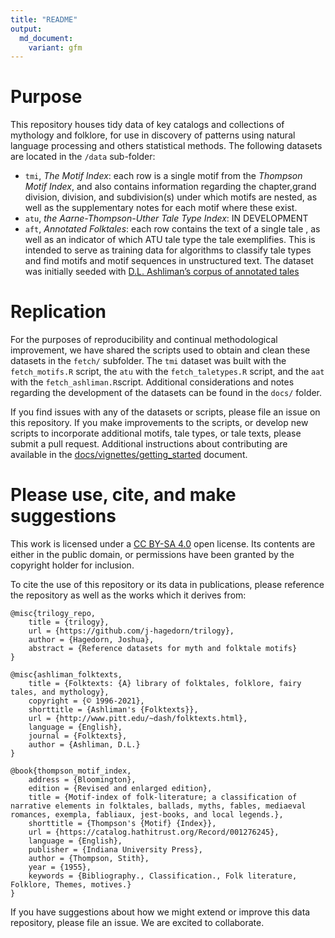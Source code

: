 ```yaml
---
title: "README"
output: 
  md_document:
    variant: gfm
---
```


# Purpose

This repository houses tidy data of key catalogs and collections of mythology and folklore, for use in discovery of patterns using natural language processing and others statistical methods.  The following datasets are located in the `/data` sub-folder:

- `tmi`, *The Motif Index*: each row is a single motif from the *Thompson Motif Index*, and also contains information regarding the chapter,grand division, division, and subdivision(s) under which motifs are nested, as well as the supplementary notes for each motif where these exist. 
- `atu`, *the Aarne-Thompson-Uther Tale Type Index*: IN DEVELOPMENT
- `aft`, *Annotated Folktales*: each row contains the text of a single tale , as well as an indicator of which ATU tale type the tale exemplifies. This is intended to serve as training data for algorithms to classify tale types and find motifs and motif sequences in unstructured text.  The dataset was initially seeded with [D.L. Ashliman's corpus of annotated tales](https://www.pitt.edu/~dash/folktexts.html)

# Replication

For the purposes of reproducibility and continual methodological improvement, we have shared the scripts used to obtain and clean these datasets in the `fetch/` subfolder.  The `tmi` dataset was built with the `fetch_motifs.R` script, the `atu` with the `fetch_taletypes.R` script, and the `aat` with the `fetch_ashliman.R`script.  Additional considerations and notes regarding the development of the datasets can be found in the `docs/` folder.

If you find issues with any of the datasets or scripts, please file an issue on this repository.  If you make improvements to the scripts, or develop new scripts to incorporate additional motifs, tale types, or tale texts, please submit a pull request.  Additional instructions about contributing are available in the [docs/vignettes/getting_started](https://github.com/j-hagedorn/trilogy/blob/master/docs/vignettes/getting_started.md) document.

# Please use, cite, and make suggestions

This work is licensed under a [CC BY-SA 4.0](https://creativecommons.org/licenses/by-sa/4.0/) open license.  Its contents are either in the public domain, or permissions have been granted by the copyright holder for inclusion.  

To cite the use of this repository or its data in publications, please reference the repository as well as the works which it derives from:

```
@misc{trilogy_repo,
	title = {trilogy},
	url = {https://github.com/j-hagedorn/trilogy},
	author = {Hagedorn, Joshua},
	abstract = {Reference datasets for myth and folktale motifs}
}

@misc{ashliman_folktexts,
	title = {Folktexts: {A} library of folktales, folklore, fairy tales, and mythology},
	copyright = {© 1996-2021},
	shorttitle = {Ashliman's {Folktexts}},
	url = {http://www.pitt.edu/~dash/folktexts.html},
	language = {English},
	journal = {Folktexts},
	author = {Ashliman, D.L.}
}

@book{thompson_motif_index,
	address = {Bloomington},
	edition = {Revised and enlarged edition},
	title = {Motif-index of folk-literature; a classification of narrative elements in folktales, ballads, myths, fables, mediaeval romances, exempla, fabliaux, jest-books, and local legends.},
	shorttitle = {Thompson's {Motif} {Index}},
	url = {https://catalog.hathitrust.org/Record/001276245},
	language = {English},
	publisher = {Indiana University Press},
	author = {Thompson, Stith},
	year = {1955},
	keywords = {Bibliography., Classification., Folk literature, Folklore, Themes, motives.}
}
```

If you have suggestions about how we might extend or improve this data repository, please file an issue.  We are excited to collaborate.

